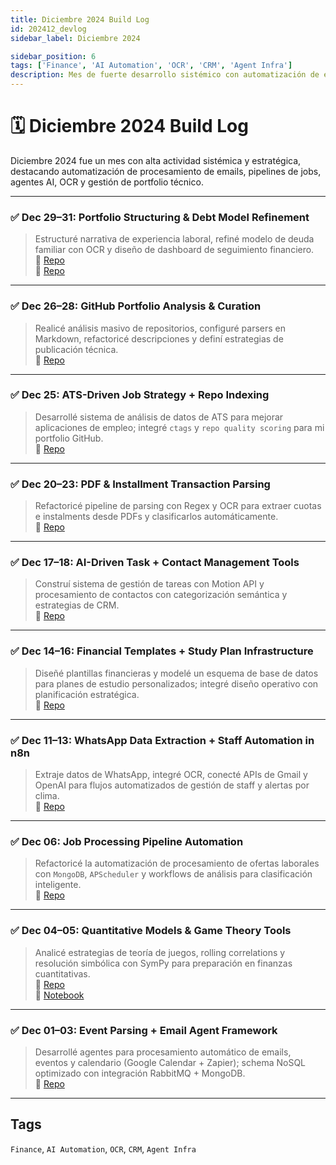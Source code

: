 ```yaml
---
title: Diciembre 2024 Build Log
id: 202412_devlog
sidebar_label: Diciembre 2024

sidebar_position: 6
tags: ['Finance', 'AI Automation', 'OCR', 'CRM', 'Agent Infra']
description: Mes de fuerte desarrollo sistémico con automatización de emails, agentes AI, análisis financiero, y mejoras de portfolio.
---
```


# 🗓️ Diciembre 2024 Build Log

Diciembre 2024 fue un mes con alta actividad sistémica y estratégica, destacando automatización de procesamiento de emails, pipelines de jobs, agentes AI, OCR y gestión de portfolio técnico.

---

### ✅ Dec 29–31: Portfolio Structuring & Debt Model Refinement

> Estructuré narrativa de experiencia laboral, refiné modelo de deuda familiar con OCR y diseño de dashboard de seguimiento financiero.  
> 🔗 [Repo](/repos/portfolio-narrative-builder/)  
> 🔗 [Repo](/repos/family-debt-dashboard/)

---

### ✅ Dec 26–28: GitHub Portfolio Analysis & Curation

> Realicé análisis masivo de repositorios, configuré parsers en Markdown, refactoricé descripciones y definí estrategias de publicación técnica.  
> 🔗 [Repo](/repos/github-curation-toolkit/)

---

### ✅ Dec 25: ATS-Driven Job Strategy + Repo Indexing

> Desarrollé sistema de análisis de datos de ATS para mejorar aplicaciones de empleo; integré `ctags` y `repo quality scoring` para mi portfolio GitHub.  
> 🔗 [Repo](/repos/ats-job-strategy/)

---

### ✅ Dec 20–23: PDF & Installment Transaction Parsing

> Refactoricé pipeline de parsing con Regex y OCR para extraer cuotas e instalments desde PDFs y clasificarlos automáticamente.  
> 🔗 [Repo](/repos/pdf-installment-parser/)

---

### ✅ Dec 17–18: AI-Driven Task + Contact Management Tools

> Construí sistema de gestión de tareas con Motion API y procesamiento de contactos con categorización semántica y estrategias de CRM.  
> 🔗 [Repo](/repos/contact-task-agent/)

---

### ✅ Dec 14–16: Financial Templates + Study Plan Infrastructure

> Diseñé plantillas financieras y modelé un esquema de base de datos para planes de estudio personalizados; integré diseño operativo con planificación estratégica.  
> 🔗 [Repo](/repos/finance-templates-studyplans/)

---

### ✅ Dec 11–13: WhatsApp Data Extraction + Staff Automation in n8n

> Extraje datos de WhatsApp, integré OCR, conecté APIs de Gmail y OpenAI para flujos automatizados de gestión de staff y alertas por clima.  
> 🔗 [Repo](/repos/n8n-staff-assistants/)

---

### ✅ Dec 06: Job Processing Pipeline Automation

> Refactoricé la automatización de procesamiento de ofertas laborales con `MongoDB`, `APScheduler` y workflows de análisis para clasificación inteligente.  
> 🔗 [Repo](/repos/job-parser-automation/)

---

### ✅ Dec 04–05: Quantitative Models & Game Theory Tools

> Analicé estrategias de teoría de juegos, rolling correlations y resolución simbólica con SymPy para preparación en finanzas cuantitativas.  
> 🔗 [Repo](/repos/game-theory-finance/)  
> 🔗 [Notebook](/repos/game-theory-finance/strategy_models.ipynb)

---

### ✅ Dec 01–03: Event Parsing + Email Agent Framework

> Desarrollé agentes para procesamiento automático de emails, eventos y calendario (Google Calendar + Zapier); schema NoSQL optimizado con integración RabbitMQ + MongoDB.  
> 🔗 [Repo](/repos/email-agent-system/)

---

## Tags

`Finance`, `AI Automation`, `OCR`, `CRM`, `Agent Infra`
